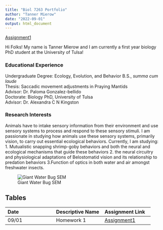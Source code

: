 ```yaml
---
title: "Biol 7263 Portfolio"
author: "Tanner Mierow"
date: "2022-09-01"
output: html_document
---
```

[Assignment1](Assignments/Assignment-1.htm cechl)  

Hi Folks! My name is Tanner Mierow and I am currently a first year biology PhD student at the University of Tulsa!    

### Educational Experience  

Undergraduate Degree: Ecology, Evolution, and Behavior B.S., *summa cum laude*  
Thesis: Saccadic movement adjustments in Praying Mantids  
Advisor: Dr. Paloma Gonzalez-bellido  
Doctorate: Biology PhD, University of Tulsa  
Advisor: Dr. Alexandra C N Kingston  

### Research Interests  

Animals have to intake sensory information from their environment and use sensory systems to process and respond to these sensory stimuli. I am passionate in studying how animals use these sensory systems, primarily vision, to carry out essential ecological behaviors. Currently, I am studying: 1. Mutualistic snapping shrimp-goby behaviors and both the neural and ecological mechanisms that guide these behaviors
2. the neural circuitry and physiological adaptations of Belostomatid vision and its relationship to predation behaviors 3.Function of optics in both water and air amongst freshwater insects.  

![Giant Water Bug SEM](Images/waterbug.jpeg)  

## Tables  

| Date | Descriptive Name | Assignment Link |
| :-- | :-- | :-- |
| 09/01 | Homework 1 | [Assignment1](Assignments/Assignment-1.htm cechl) |  



